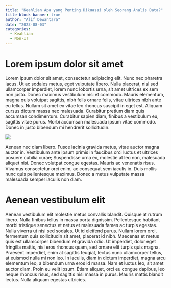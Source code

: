 ```yaml
---
title: "Keahlian Apa yang Penting Dikuasai oleh Seorang Analis Data?"
title-block-banner: true
author: "Alif Dewantara"
date: "2023-08-03"
categories:
  - Keahlian
  - Non-IT
---
```


# Lorem ipsum dolor sit amet

Lorem ipsum dolor sit amet, consectetur adipiscing elit. Nunc nec pharetra lacus. Ut ac sodales metus, eget vulputate libero. Nulla placerat, nisl sed ullamcorper imperdiet, lorem nunc lobortis urna, sit amet ultrices ex sem non justo. Donec maximus vestibulum nisi et commodo. Mauris elementum, magna quis volutpat sagittis, nibh felis ornare felis, vitae ultrices nibh ante eu tellus. Nullam sit amet ex vitae leo rhoncus suscipit in eget est. Aliquam cursus dictum massa nec malesuada. Curabitur pretium diam quis accumsan condimentum. Curabitur sapien diam, finibus a vestibulum eu, sagittis vitae purus. Morbi accumsan malesuada ipsum vitae commodo. Donec in justo bibendum mi hendrerit sollicitudin.

![](images/skill-penting.jpg)

Aenean nec diam libero. Fusce lacinia gravida metus, vitae auctor magna auctor in. Vestibulum ante ipsum primis in faucibus orci luctus et ultrices posuere cubilia curae; Suspendisse urna ex, molestie at leo non, malesuada aliquet nisi. Donec volutpat congue egestas. Mauris ac venenatis risus. Vivamus consectetur orci enim, ac consequat sem iaculis in. Duis mollis nunc quis pellentesque maximus. Donec a metus vulputate massa malesuada semper iaculis non diam.

# Aenean vestibulum elit

Aenean vestibulum elit molestie metus convallis blandit. Quisque at rutrum libero. Nulla finibus tellus in massa porta dignissim. Pellentesque habitant morbi tristique senectus et netus et malesuada fames ac turpis egestas. Nulla viverra ut nisi sed sodales. Ut id eleifend purus. Nullam lorem orci, fermentum quis sollicitudin sit amet, placerat id nibh. Maecenas et metus quis est ullamcorper bibendum et gravida odio. Ut imperdiet, dolor eget fringilla mattis, nisl eros rhoncus quam, sed ornare elit turpis quis magna. Praesent imperdiet, enim at sagittis feugiat, lectus nunc ullamcorper tellus, at euismod nulla mi non leo. In iaculis, diam in dictum imperdiet, magna arcu elementum leo, a bibendum urna eros id massa. Nam et luctus leo, sit amet auctor diam. Proin eu velit ipsum. Etiam aliquet, orci eu congue dapibus, leo neque rhoncus risus, sed sagittis nisi massa in purus. Mauris mattis blandit lectus. Nulla aliquam egestas ultricies.
